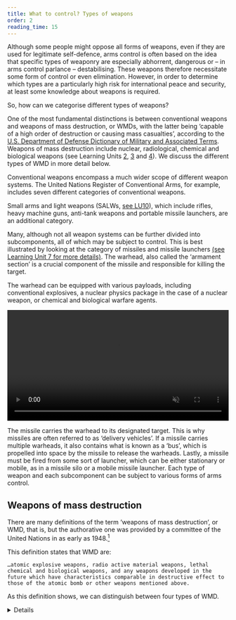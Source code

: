 ```yaml
---
title: What to control? Types of weapons
order: 2
reading_time: 15
---
```


Although some people might oppose all forms of weapons, even if they are used for legitimate self-defence, arms control is often based on the idea that specific types of weaponry are especially abhorrent, dangerous or – in arms control parlance – destabilising. These weapons therefore necessitate some form of control or even elimination. However, in order to determine which types are a particularly high risk for international peace and security, at least some knowledge about weapons is required.

So, how can we categorise different types of weapons?

One of the most fundamental distinctions is between conventional weapons and weapons of mass destruction, or WMDs, with the latter being ‘capable of a high order of destruction or causing mass casualties’, according to the [U.S. Department of Defense Dictionary of Military and Associated Terms](LU01_E2_inhalte_grafiken_24022025_9_mm.svg). Weapons of mass destruction include nuclear, radiological, chemical and biological weapons (see Learning Units [2](/lu-02/), [3](/lu-02/) and [4](/lu-02/)). We discuss the different types of WMD in more detail below.

Conventional weapons encompass a much wider scope of different weapon systems. The United Nations Register of Conventional Arms, for example, includes seven different categories of conventional weapons.

<Figure
  size="medium"
  src="LU01_E2_inhalte_grafiken_24022025_9_mm.svg"
  caption="Missiles and missile launchers, Battle tanks, Armoured combat vehicles, Large calibre artillery systems, Combat aircraft, including manned and unmanned aerial vehicles, Attack helicopters, Warships"
  alt="Graphic showing Missiles and missile launchers, Battle tanks, Armoured combat vehicles, Large calibre artillery systems, Combat aircraft, including manned and unmanned aerial vehicles, Attack helicopters, Warships"
  credit="https://www.unroca.org/categories Grübelfabrik, CC BY-NC-SA"
  license=""
></Figure>

Small arms and light weapons (SALWs, [see LU10](/lu-10/)), which include rifles, heavy machine guns, anti-tank weapons and portable missile launchers, are an additional category.

Many, although not all weapon systems can be further divided into subcomponents, all of which may be subject to control. This is best illustrated by looking at the category of missiles and missile launchers [(see Learning Unit 7 for more details)](/lu-07). The warhead, also called the ‘armament section’ is a crucial component of the missile and responsible for killing the target.

<Figure
  size="medium"
  src="LU01_E2_inhalte_grafiken_24022025_5.svg"
  caption="Missile and missile launcher"
  alt=""
  credit="Grübelfabrik, CC BY-NC-SA"
  license=""
></Figure>

The warhead can be equipped with various payloads, including conventional explosives, a nuclear physics package in the case of a nuclear weapon, or chemical and biological warfare agents.
<p>
    <video width="100%" autoPlay loop muted playsInline controls>
      <source src="/Assets/LU01_Icon---LOOP-outputWEB.mp4" type="video/mp4" />
      Your browser does not support the video tag.
    </video>
</p>

The missile carries the warhead to its designated target. This is why missiles are often referred to as ‘delivery vehicles’. If a missile carries multiple warheads, it also contains what is known as a ‘bus’, which is propelled into space by the missile to release the warheads. Lastly, a missile must be fired from some sort of launcher, which can be either stationary or mobile, as in a missile silo or a mobile missile launcher. Each type of weapon and each subcomponent can be subject to various forms of arms control.

## Weapons of mass destruction

<LectureVideo smil="/lu01/HSFK-PC_LU01-CH04_16b_250408.smil" provider="video-stream">

  There are many definitions of the term ‘weapons of mass destruction‘, or WMD, that is, but the authorative one was provided by a committee of the United Nations in as early as 1948.[^1]

  This definition states that WMD are:

  <Quote cite='Commission on Conventional Armaments (CCA), UN document S/C.3/32/Rev.1, August 1948, as quoted in UN, Office of Public Information, The United Nations and Disarmament, 1945–1965, UN Publication 67.I.8, 28'>

    …atomic explosive weapons, radio active material weapons, lethal chemical and biological weapons, and any weapons developed in the future which have characteristics comparable in destructive effect to those of the atomic bomb or other weapons mentioned above.
  </Quote>


  As this definition shows, we can distinguish between four types of WMD.

  <DetailsGroup>
    <Details summary="Nuclear weapons">

      Nuclear weapons use nuclear fission, as seen in atomic bombs, or nuclear fusion, which powers thermonuclear weapons to produce blast, heat, radiation and radioactive fallout. All of these effects cause widespread destruction and significant casualties.

      <Figure
        size="medium"
        src="LU04_inhalte_grafiken_f_pfade_06012025-02.svg"
        caption="Nuclear fission"
        alt=""
        credit="Grübelfabrik (CC BY NC)"
        license=""
      ></Figure>


    </Details>
    <Details summary="Radiological weapons">

      Radiological weapons use conventional explosives to disperse radioactive material in order to cause radiation sickness, which, depending on the radiation exposure, can be fatal. Radiological weapons do not involve nuclear fission or nuclear fusion.

    </Details>
    <Details summary="Chemical weapons">

      Chemical weapons are substances designed for military use, capable of causing death, serious injury or incapacitation through their physiological effects. The term chemical weapon typically encompasses both the chemical agent itself and the munition employed to disperse it.

    </Details>
    <Details summary="Biological weapons">

      Biological weapons are living microorganisms such as viruses, bacteria or fungi that are released with the intent to cause disease in humans, animals or plants. Toxins which are derived from microorganisms are also considered biological weapons.

    </Details>
  </DetailsGroup>

  Although the term WMD is well established and widely used today, it is not without its critics. As some scholars have argued, neither chemical nor biological weapons come close to the destructiveness of nuclear weapons. Moreover, states can defend against both chemical and biological attacks by issuing protective gear and containing the spread of biological agents through public health measures, as could be witnessed during the COVID-19 pandemic. Likewise, doctors and medical personnel can treat victims of biological attacks. In this sense, the only true weapon of mass destruction are nuclear weapons.[^2]

  Preventing the use of WMDs has received significant political attention. But in fact, they are not the weapons that cause most of the harm in conflicts worldwide. As the former United Nations Secretary-General Kofi Annan argued in 2000:

  <Quote cite='Annan, Kofi. 2000. We the Peoples: The Role of the United Nations in the Twenty-first Century '>

    In terms of the carnage they cause, small arms, indeed, could well be described as “weapons of mass destruction”.[^3]
  </Quote>

  As a result, some even go so far to call small arms and light weapons the real weapons of mass destruction.

</LectureVideo>

## Conventional weapons

In contrast to weapons of mass destruction, conventional weapons are used extensively in armed conflict around the globe. You can find more information about some of the most commonly used conventional warheads below.

<DetailsGroup>
  <Details summary="Blast fragmentation warheads">

    The majority of artillery shells and aircraft-delivered bombs utilise blast fragmentation warheads. These warheads consist of a metal casing filled with explosives, generating substantial shrapnel in addition to the blast wave.

  </Details>
  <Details summary="High-explosive anti-tank (HEAT) warheads">

    Most anti-tank guided weapons are equipped with high-explosive anti-tank warheads. These warheads feature a specifically shaped explosive known as a shaped charge which, upon detonation, generates a high-velocity metal jet capable of penetrating even the thickest armour.

  </Details>
  <Details summary="Thermobaric warheads">

    Thermobaric warheads are particularly devastating when used against enclosed structures like caves or complexes with multiple rooms. Typically, they comprise two charges: the first disperses an aerosol, composed of fuel or fine metal particles, while the second ignites it. This sequence results in a sustained blast wave, as the ensuing explosion consumes much of the available oxygen in the surrounding area.

  </Details>
  <Details summary="Cluster munitions">

    Cluster munitions are intended to inflict damage across expansive areas. Essentially canisters, they disperse smaller submunitions, often referred to as bomblets, which target enemy troops or vehicles on the battlefield. However, due to the high dud rate of many cluster munitions, these bomblets frequently remain unexploded on the ground, posing long-term risks to civilians. Consequently, the use of cluster munitions is prohibited under the Convention on Cluster Munitions.

  </Details>
  <Details summary="Kinetic energy warheads">

    Kinetic energy warheads kill their targets only through kinetic energy – they do not contain any explosive charges. One of the most basic kinetic energy projectiles is a bullet fired by a pistol or rifle. However, kinetic energy warheads, also known as ‘hit-to-kill’, are commonly used in air and ballistic missile defence as well.

  </Details>
</DetailsGroup>

Even though all of these warheads are conventional, they still result in significant levels of destruction – especially if used in urban terrain.

## Emerging disruptive technologies
In contemporary discussions about weapons technology, emerging disruptive technologies [(EDT, see LU15 for more information)](/lu-15/) are gaining more and more prominence. This umbrella term describes a number of technologies, many of which are still in development, that have the potential to affect the international balance of power and transform the way that wars will be fought in the future. However, precisely because they are still in the development phase, it is often unclear whether and to what extent their potential can be realised.


Some examples of emerging technologies are:

<DetailsGroup>
  <Details summary="Artificial intelligence (AI)">

    Artificial intelligence could be used in autonomous weapon systems and battle management systems, thereby increasing the speed of warfare beyond meaningful human control.

  </Details>
  <Details summary="Quantum technology">

    Quantum computers could provide their users with powerful code-breaking capabilities to decrypt enemy communications. Quantum sensors could be used to detect submarines.

  </Details>
  <Details summary="Directed energy weapons">

    Directed energy weapons can be used to affect a target without relying on a projectile. One example is laser technology, which could improve air and ballistic missile defence.

  </Details>
  <Details summary="Synthetic biology">

    Synthetic biology could be used to develop novel materials for military applications and biofuels, as well as to improve medical treatments.

  </Details>
</DetailsGroup>

You can find more examples of EDTs in [Learning Unit 15](/lu-15).

As you can see, not all emerging disruptive technologies are weapons. However, even those that are not could still have a significant impact on international affairs. What is more, EDTs pose a special challenge to arms control because they are often intangible and thus cannot be constrained in the same way as weapons of mass destruction or conventional weapons.

In the next section, you will learn more about the different forms of arms control and how various types of weapons can be controlled.






[^1]: Carus, W. Seth. 2012. _Defining  “Weapons of Mass Destruction”_, Center for the Study of Weapons of Mass Destruction Occasional Paper 8. Washington, D.C.: National Defense University Press, https://doi.org/10.21236/ADA577317.
[^2]: Enemark, Christian. 2011. “Farewell to WMD: The Language and Science of Mass Destruction”, in: Contemporary Security Policy 32 (2), 1 August: 382–400, https://doi.org/10.1080/13523260.2011.590362.
[^3]: https://www.warpp.info/en/m5/articles/small-arms-and-light-weapons-the-real-weapons-of

